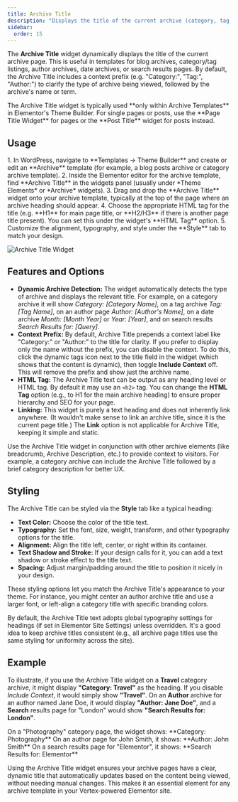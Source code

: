 ```yaml
---
title: Archive Title
description: "Displays the title of the current archive (category, tag, author, date, etc.) with optional context prefix."
sidebar:
  order: 15
---
```



The **Archive Title** widget dynamically displays the title of the current archive page. This is useful in templates for blog archives, category/tag listings, author archives, date archives, or search results pages. By default, the Archive Title includes a context prefix (e.g. "Category:", "Tag:", "Author:") to clarify the type of archive being viewed, followed by the archive's name or term.

<Aside type="note">
The Archive Title widget is typically used **only within Archive Templates** in Elementor's Theme Builder. For single pages or posts, use the **Page Title Widget** for pages or the **Post Title** widget for posts instead.
</Aside>

<LinkCard title="Page Title Widget" href="../page-title/" />

## Usage

<Steps>
1. In WordPress, navigate to **Templates → Theme Builder** and create or edit an **Archive** template (for example, a blog posts archive or category archive template).
2. Inside the Elementor editor for the archive template, find **Archive Title** in the widgets panel (usually under *Theme Elements* or *Archive* widgets).
3. Drag and drop the **Archive Title** widget onto your archive template, typically at the top of the page where an archive heading should appear.
4. Choose the appropriate HTML tag for the title (e.g. **H1** for main page title, or **H2/H3** if there is another page title present). You can set this under the widget's **HTML Tag** option.
5. Customize the alignment, typography, and style under the **Style** tab to match your design.
</Steps>

![Archive Title Widget](https://cdn.webilia.com/u/d/2025/08/vertex-widget-archive-title.png)

## Features and Options

- **Dynamic Archive Detection:** The widget automatically detects the type of archive and displays the relevant title. For example, on a category archive it will show *Category: [Category Name]*, on a tag archive *Tag: [Tag Name]*, on an author page *Author: [Author's Name]*, on a date archive *Month: [Month Year]* or *Year: [Year]*, and on search results *Search Results for: [Query]*.
- **Context Prefix:** By default, Archive Title prepends a context label like "Category:" or "Author:" to the title for clarity. If you prefer to display only the name without the prefix, you can disable the context. <Badge text="Tip" variant="tip" /> To do this, click the dynamic tags icon next to the title field in the widget (which shows that the content is dynamic), then toggle **Include Context** off. This will remove the prefix and show just the archive name.
- **HTML Tag:** The Archive Title text can be output as any heading level or HTML tag. By default it may use an `<h2>` tag. You can change the **HTML Tag** option (e.g., to H1 for the main archive heading) to ensure proper hierarchy and SEO for your page.
- **Linking:** This widget is purely a text heading and does not inherently link anywhere. (It wouldn't make sense to link an archive title, since it is the current page title.) The **Link** option is not applicable for Archive Title, keeping it simple and static.

<Aside type="tip" title='Design Tip'>
Use the Archive Title widget in conjunction with other archive elements (like breadcrumb, Archive Description, etc.) to provide context to visitors. For example, a category archive can include the Archive Title followed by a brief category description for better UX.
</Aside>

## Styling

The Archive Title can be styled via the **Style** tab like a typical heading:
- **Text Color:** Choose the color of the title text.
- **Typography:** Set the font, size, weight, transform, and other typography options for the title.
- **Alignment:** Align the title left, center, or right within its container.
- **Text Shadow and Stroke:** If your design calls for it, you can add a text shadow or stroke effect to the title text.
- **Spacing:** Adjust margin/padding around the title to position it nicely in your design.

These styling options let you match the Archive Title's appearance to your theme. For instance, you might center an author archive title and use a larger font, or left-align a category title with specific branding colors.

<Aside type="note">
By default, the Archive Title text adopts global typography settings for headings (if set in Elementor Site Settings) unless overridden. It's a good idea to keep archive titles consistent (e.g., all archive page titles use the same styling for uniformity across the site).
</Aside>

## Example

To illustrate, if you use the Archive Title widget on a **Travel** category archive, it might display **"Category: Travel"** as the heading. If you disable *Include Context*, it would simply show **"Travel"**. On an **Author** archive for an author named Jane Doe, it would display **"Author: Jane Doe"**, and a **Search** results page for "London" would show **"Search Results for: London"**.

<CardGrid>
  <Card title="Category Archive">
    On a "Photography" category page, the widget shows: **Category: Photography**
  </Card>
  <Card title="Author Archive">
    On an author page for John Smith, it shows: **Author: John Smith**
  </Card>
  <Card title="Search Results">
    On a search results page for "Elementor", it shows: **Search Results for: Elementor**
  </Card>
</CardGrid>

Using the Archive Title widget ensures your archive pages have a clear, dynamic title that automatically updates based on the content being viewed, without needing manual changes. This makes it an essential element for any archive template in your Vertex-powered Elementor site.